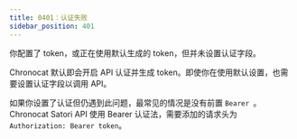 ```yaml
---
title: 0401：认证失败
sidebar_position: 401
---
```



<ErrorScope scope="dev" />

你配置了 token，或正在使用默认生成的 token，但并未设置认证字段。

Chronocat 默认即会开启 API 认证并生成 token。即使你在使用默认设置，也需要设置认证字段以调用 API。

如果你设置了认证但仍遇到此问题，最常见的情况是没有前置 `Bearer `。Chronocat Satori API
使用 Bearer 认证法，需要添加的请求头为 `Authorization: Bearer token`。
